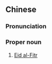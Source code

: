 {{also|开斋节}}
==Chinese==
{{zh-forms|s=开斋节}}

===Pronunciation===
{{zh-pron
|m=Kāizhāijíe
|cat=pn
}}

===Proper noun===
{{zh-proper noun}}

# [[Eid al-Fitr]]